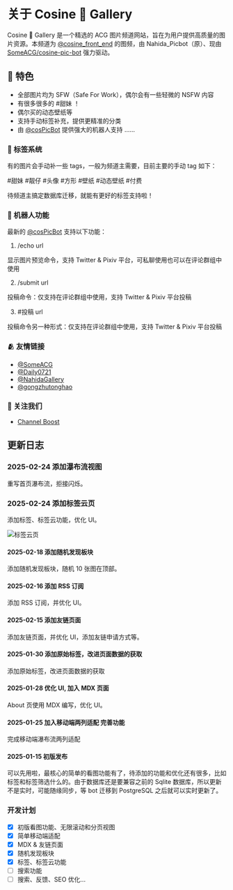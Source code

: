  
# 关于 Cosine 🎨 Gallery

<div className="flex-center">
  <LinkCard
    name="Cosine Gallery"
    avatar="https://r2.cosine.ren/i/2025/02/15/14of99-6u.webp"
    description="Cosine Gallery 是一个精选的 ACG 图片频道网站，旨在为用户提供高质量的图片资源。"
    link="https://t.me/CosineGallery"
  />
  <Lottie src="https://r2.cosine.ren/og/cos-gallery-lottie.json" className="max-h-[37.5rem]" />
</div>

Cosine 🎨 Gallery 是一个精选的 ACG 图片频道网站，旨在为用户提供高质量的图片资源。本频道为 [@cosine_front_end](https://t.me/cosine_front_end) 的图频，由 Nahida_Picbot（原）、现由 [SomeACG/cosine-pic-bot](https://github.com/SomeACG/cosine-pic-bot) 强力驱动。

## 🌟 特色

- 全部图片均为 SFW（Safe For Work），偶尔会有一些轻微的 NSFW 内容
- 有很多很多的 #甜妹 ！
- 偶尔买的动态壁纸等
- 支持手动标签补充，提供更精准的分类
- 由 [@cosPicBot](https://t.me/cosPicBot) 提供强大的机器人支持
  ......

### 🔖 标签系统

有的图片会手动补一些 tags，一般为频道主需要，目前主要的手动 tag 如下：

#甜妹 #靓仔 #头像 #方形 #壁纸 #动态壁纸 #付费

待频道主搞定数据库迁移，就能有更好的标签支持啦！

### 🤖 机器人功能

最新的 [@cosPicBot](https://t.me/cosPicBot) 支持以下功能：

1. /echo url

显示图片预览命令，支持 Twitter & Pixiv 平台，可私聊使用也可以在评论群组中使用

2. /submit url

投稿命令：仅支持在评论群组中使用，支持 Twitter & Pixiv 平台投稿

3. #投稿 url

投稿命令另一种形式：仅支持在评论群组中使用，支持 Twitter & Pixiv 平台投稿

### 🫂 友情链接

- [@SomeACG](https://t.me/SomeACG)
- [@Daily0721](https://t.me/Daily0721)
- [@NahidaGallery](https://t.me/NahidaGallery)
- [@gongzhutonghao](https://t.me/gongzhutonghao)

### 📢 关注我们

- [Channel Boost](https://t.me/boost/CosineGallery)

<LinkCard
  name="Follow 列表订阅"
  description="Cosine 🎨 Gallery | 精选 P 站 ACG 好图壁纸集，全 Follow 质量最高的 ACG 图片列表！都是我爱看的画风，包好看的，SFW，除非画师改行画 NSFW 了。会把自己最喜欢的关注画师都更新上去~ 可以关注 tg 频道 @CosineGallery 喵 里版列表：https://app.follow.is/share/lists/78371288603091968"
  link="https://app.follow.is/share/lists/60616567344182272"
/>

## 更新日志

### 2025-02-24 添加瀑布流视图

重写首页瀑布流，拒接闪烁。

### 2025-02-24 添加标签云页

添加标签、标签云功能，优化 UI。

![标签云页](https://r2.cosine.ren/i/2025/02/24/172by1-2q.jpg)

#### 2025-02-18 添加随机发现板块

添加随机发现板块，随机 10 张图在顶部。

#### 2025-02-16 添加 RSS 订阅

添加 RSS 订阅，并优化 UI。

#### 2025-02-15 添加友链页面

添加友链页面，并优化 UI，添加友链申请方式等。

#### 2025-01-30 添加原始标签，改进页面数据的获取

添加原始标签，改进页面数据的获取

#### 2025-01-28 优化 UI, 加入 MDX 页面

About 页使用 MDX 编写，优化 UI。

#### 2025-01-25 加入移动端两列适配 完善功能

完成移动端瀑布流两列适配

#### 2025-01-15 初版发布

可以先用啦，最核心的简单的看图功能有了，待添加的功能和优化还有很多，比如标签和标签筛选什么的。由于数据库还是要兼容之前的 Sqlite 数据库，所以更新不是实时，可能随缘同步，等 bot 迁移到 PostgreSQL 之后就可以实时更新了。

### 开发计划

- [x] 初版看图功能、无限滚动和分页视图
- [x] 简单移动端适配
- [x] MDX & 友链页面
- [x] 随机发现板块
- [x] 标签、标签云功能
- [ ] 搜索功能
- [ ] 搜索、反馈、SEO 优化...
